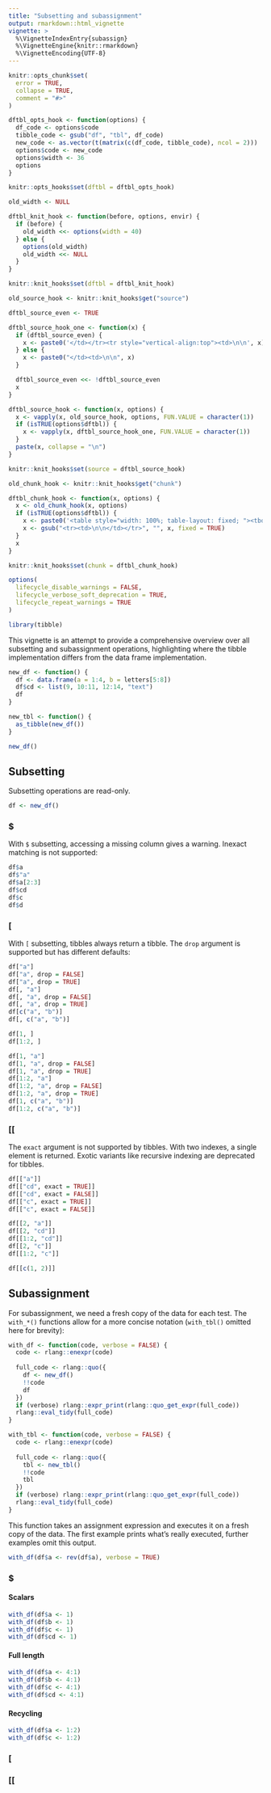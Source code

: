 ```yaml
---
title: "Subsetting and subassignment"
output: rmarkdown::html_vignette
vignette: >
  %\VignetteIndexEntry{subassign}
  %\VignetteEngine{knitr::rmarkdown}
  %\VignetteEncoding{UTF-8}
---
```


```r
knitr::opts_chunk$set(
  error = TRUE,
  collapse = TRUE,
  comment = "#>"
)

dftbl_opts_hook <- function(options) {
  df_code <- options$code
  tibble_code <- gsub("df", "tbl", df_code)
  new_code <- as.vector(t(matrix(c(df_code, tibble_code), ncol = 2)))
  options$code <- new_code
  options$width <- 36
  options
}

knitr::opts_hooks$set(dftbl = dftbl_opts_hook)

old_width <- NULL

dftbl_knit_hook <- function(before, options, envir) {
  if (before) {
    old_width <<- options(width = 40)
  } else {
    options(old_width)
    old_width <<- NULL
  }
}

knitr::knit_hooks$set(dftbl = dftbl_knit_hook)

old_source_hook <- knitr::knit_hooks$get("source")

dftbl_source_even <- TRUE

dftbl_source_hook_one <- function(x) {
  if (dftbl_source_even) {
    x <- paste0('</td></tr><tr style="vertical-align:top"><td>\n\n', x)
  } else {
    x <- paste0("</td><td>\n\n", x)
  }

  dftbl_source_even <<- !dftbl_source_even
  x
}

dftbl_source_hook <- function(x, options) {
  x <- vapply(x, old_source_hook, options, FUN.VALUE = character(1))
  if (isTRUE(options$dftbl)) {
    x <- vapply(x, dftbl_source_hook_one, FUN.VALUE = character(1))
  }
  paste(x, collapse = "\n")
}

knitr::knit_hooks$set(source = dftbl_source_hook)

old_chunk_hook <- knitr::knit_hooks$get("chunk")

dftbl_chunk_hook <- function(x, options) {
  x <- old_chunk_hook(x, options)
  if (isTRUE(options$dftbl)) {
    x <- paste0('<table style="width: 100%; table-layout: fixed; "><tbody><tr><td>\n\n', x, "\n\n</td></tr></tbody></table>")
    x <- gsub("<tr><td>\n\n</td></tr>", "", x, fixed = TRUE)
  }
  x
}

knitr::knit_hooks$set(chunk = dftbl_chunk_hook)

options(
  lifecycle_disable_warnings = FALSE,
  lifecycle_verbose_soft_deprecation = TRUE,
  lifecycle_repeat_warnings = TRUE
)
```

```r
library(tibble)
```

This vignette is an attempt to provide a comprehensive overview over all subsetting and subassignment operations, highlighting where the tibble implementation differs from the data frame implementation.

```r
new_df <- function() {
  df <- data.frame(a = 1:4, b = letters[5:8])
  df$cd <- list(9, 10:11, 12:14, "text")
  df
}

new_tbl <- function() {
  as_tibble(new_df())
}
```

```r
new_df()
```


## Subsetting

Subsetting operations are read-only.

```r
df <- new_df()
```

### $

With `$` subsetting, accessing a missing column gives a warning.
Inexact matching is not supported:

```r
df$a
df$"a"
df$a[2:3]
df$cd
df$c
df$d
```

### [

With `[` subsetting, tibbles always return a tibble.
The `drop` argument is supported but has different defaults:

```r
df["a"]
df["a", drop = FALSE]
df["a", drop = TRUE]
df[, "a"]
df[, "a", drop = FALSE]
df[, "a", drop = TRUE]
df[c("a", "b")]
df[, c("a", "b")]

df[1, ]
df[1:2, ]

df[1, "a"]
df[1, "a", drop = FALSE]
df[1, "a", drop = TRUE]
df[1:2, "a"]
df[1:2, "a", drop = FALSE]
df[1:2, "a", drop = TRUE]
df[1, c("a", "b")]
df[1:2, c("a", "b")]
```

### [[

The `exact` argument is not supported by tibbles.
With two indexes, a single element is returned.
Exotic variants like recursive indexing are deprecated for tibbles.

```r
df[["a"]]
df[["cd", exact = TRUE]]
df[["cd", exact = FALSE]]
df[["c", exact = TRUE]]
df[["c", exact = FALSE]]

df[[2, "a"]]
df[[2, "cd"]]
df[[1:2, "cd"]]
df[[2, "c"]]
df[[1:2, "c"]]

df[[c(1, 2)]]
```

## Subassignment

For subassignment, we need a fresh copy of the data for each test.
The `with_*()` functions allow for a more concise notation
(`with_tbl()` omitted here for brevity):

```r
with_df <- function(code, verbose = FALSE) {
  code <- rlang::enexpr(code)
  
  full_code <- rlang::quo({
    df <- new_df()
    !!code
    df
  })
  if (verbose) rlang::expr_print(rlang::quo_get_expr(full_code))
  rlang::eval_tidy(full_code)
}
```


```r
with_tbl <- function(code, verbose = FALSE) {
  code <- rlang::enexpr(code)
  
  full_code <- rlang::quo({
    tbl <- new_tbl()
    !!code
    tbl
  })
  if (verbose) rlang::expr_print(rlang::quo_get_expr(full_code))
  rlang::eval_tidy(full_code)
}
```

This function takes an assignment expression and executes it on a fresh copy of the data.
The first example prints what's really executed, further examples omit this output.

```r
with_df(df$a <- rev(df$a), verbose = TRUE)
```


### $

#### Scalars

```r
with_df(df$a <- 1)
with_df(df$b <- 1)
with_df(df$c <- 1)
with_df(df$cd <- 1)
```

#### Full length

```r
with_df(df$a <- 4:1)
with_df(df$b <- 4:1)
with_df(df$c <- 4:1)
with_df(df$cd <- 4:1)
```

#### Recycling

```r
with_df(df$a <- 1:2)
with_df(df$c <- 1:2)
```


### [

### [[
